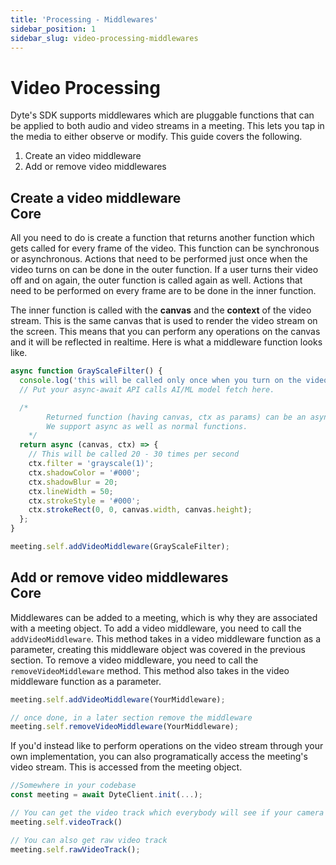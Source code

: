 ```yaml
---
title: 'Processing - Middlewares'
sidebar_position: 1
sidebar_slug: video-processing-middlewares
---
```


# Video Processing

Dyte's SDK supports middlewares which are pluggable functions that can be applied to both audio and video streams in a meeting. This lets you tap in the media to either observe or modify. This guide covers the following.

1. Create an video middleware
2. Add or remove video middlewares

## Create a video middleware <div class="header-tag tag-core">Core</div>

<Tabs groupId="framework">
<TabItem value="js" label="Javascript">

All you need to do is create a function that returns another function which gets called for every frame of the video. This function can be synchronous or asynchronous. Actions that need to be performed just once when the video turns on can be done in the outer function. If a user turns their video off and on again, the outer function is called again as well. Actions that need to be performed on every frame are to be done in the inner function.

The inner function is called with the **canvas** and the **context** of the video stream. This is the same canvas that is used to render the video stream on the screen. This means that you can perform any operations on the canvas and it will be reflected in realtime. Here is what a middleware function looks like.

```jsx
async function GrayScaleFilter() {
  console.log('this will be called only once when you turn on the video');
  // Put your async-await API calls AI/ML model fetch here.

  /*
		Returned function (having canvas, ctx as params) can be an async function as well.
		We support async as well as normal functions.
	*/
  return async (canvas, ctx) => {
    // This will be called 20 - 30 times per second
    ctx.filter = 'grayscale(1)';
    ctx.shadowColor = '#000';
    ctx.shadowBlur = 20;
    ctx.lineWidth = 50;
    ctx.strokeStyle = '#000';
    ctx.strokeRect(0, 0, canvas.width, canvas.height);
  };
}

meeting.self.addVideoMiddleware(GrayScaleFilter);
```

</TabItem>
</Tabs>

## Add or remove video middlewares <div class="header-tag tag-core">Core</div>

<Tabs groupId="framework">
<TabItem value="js" label="Javascript">

Middlewares can be added to a meeting, which is why they are associated with a meeting object. To add a video middleware, you need to call the `addVideoMiddleware`. This method takes in a video middleware function as a parameter, creating this middleware object was covered in the previous section. To remove a video middleware, you need to call the `removeVideoMiddleware` method. This method also takes in the video middleware function as a parameter.

```jsx
meeting.self.addVideoMiddleware(YourMiddleware);

// once done, in a later section remove the middleware
meeting.self.removeVideoMiddleware(YourMiddleware);
```

If you'd instead like to perform operations on the video stream through your own implementation, you can also programatically access the meeting's video stream. This is accessed from the meeting object.

```jsx
//Somewhere in your codebase
const meeting = await DyteClient.init(...);

// You can get the video track which everybody will see if your camera is turned on
meeting.self.videoTrack()

// You can also get raw video track
meeting.self.rawVideoTrack();
```

</TabItem>
</Tabs>
